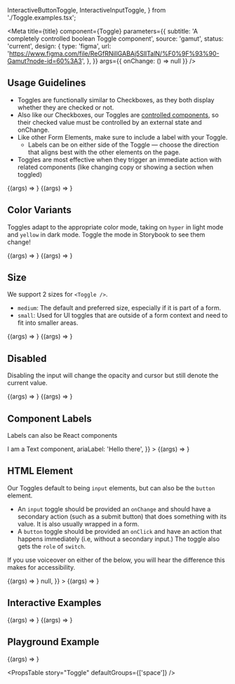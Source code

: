 
  InteractiveButtonToggle,
  InteractiveInputToggle,
} from './Toggle.examples.tsx';

<Meta
  title={title}
  component={Toggle}
  parameters={{
    subtitle: 'A completely controlled boolean Toggle component',
    source: 'gamut',
    status: 'current',
    design: {
      type: 'figma',
      url:
        'https://www.figma.com/file/ReGfRNillGABAj5SlITalN/%F0%9F%93%90-Gamut?node-id=60%3A3',
    },
  }}
  args={{ onChange: () => null }}
/>

## Usage Guidelines

- Toggles are functionally similar to Checkboxes, as they both display whether they are checked or not.
- Also like our Checkboxes, our Toggles are [controlled components](https://reactjs.org/docs/forms.html#controlled-components), so their checked value must be controlled by an external state and onChange.
- Like other Form Elements, make sure to include a label with your Toggle.
  - Labels can be on either side of the Toggle — choose the direction that aligns best with the other elements on the page.
- Toggles are most effective when they trigger an immediate action with related components (like changing copy or showing a section when toggled)

<Canvas>
  <Story
    name="right"
    args={{ label: 'My label is to the right', labelSide: 'right' }}
  >
    {(args) => <Toggle {...args} />}
  </Story>
  <Story
    name="left"
    args={{ label: 'My label is to the left', labelSide: 'left' }}
  >
    {(args) => <Toggle {...args} />}
  </Story>
</Canvas>

## Color Variants

Toggles adapt to the appropriate color mode, taking on `hyper` in light mode and `yellow` in dark mode. Toggle the mode in Storybook to see them change!

<Canvas>
  <Story name="checked" args={{ checked: true, label: 'I am checked' }}>
    {(args) => <Toggle {...args} />}
  </Story>
  <Story name="unchecked" args={{ label: 'I am not checked' }}>
    {(args) => <Toggle {...args} />}
  </Story>
</Canvas>

## Size

We support 2 sizes for `<Toggle />`.

- `medium`: The default and preferred size, especially if it is part of a form.
- `small`: Used for UI toggles that are outside of a form context and need to fit into smaller areas.

<Canvas>
  <Story name="medium" args={{ size: 'medium' }}>
    {(args) => <Toggle {...args} />}
  </Story>
  <Story name="small" args={{ size: 'small' }}>
    {(args) => <Toggle {...args} />}
  </Story>
</Canvas>

## Disabled

Disabling the input will change the opacity and cursor but still denote the current value.

<Canvas>
  <Story name="disabled" args={{ checked: false, disabled: true }}>
    {(args) => <Toggle {...args} />}
  </Story>
  <Story name="disabled-checked" args={{ checked: true, disabled: true }}>
    {(args) => <Toggle {...args} />}
  </Story>
</Canvas>

## Component Labels

Labels can also be React components

<Canvas>
  <Story
    name="Component Label"
    args={{
      checked: false,
      label: <Text>I am a Text component</Text>,
      ariaLabel: 'Hello there',
    }}
  >
    {(args) => <Toggle {...args} />}
  </Story>
</Canvas>

## HTML Element

Our Toggles default to being `input` elements, but can also be the `button` element.

- An `input` toggle should be provided an `onChange` and should have a secondary action (such as a submit button) that does something with its value. It is also usually wrapped in a form.
- A `button` toggle should be provided an `onClick` and have an action that happens immediately (i.e, without a secondary input.) The toggle also gets the `role` of `switch`.

If you use voiceover on either of the below, you will hear the difference this makes for accessibility.

<Canvas>
  <Story name="Input Toggle" args={{ label: 'input toggle' }}>
    {(args) => <Toggle {...args} />}
  </Story>
  <Story
    name="Button Toggle"
    args={{
      as: 'button',
      checked: true,
      label: 'button toggle',
      onChange: undefined,
      onClick: () => null,
    }}
  >
    {(args) => <Toggle {...args} />}
  </Story>
</Canvas>

## Interactive Examples

<Canvas>
  <Story
    name="Interactive Input Toggle"
    args={{ label: 'interactive example' }}
  >
    {(args) => <InteractiveInputToggle {...args} />}
  </Story>
  <Story
    name="Interactive Button Toggle"
    args={{ label: 'interactive button example' }}
  >
    {(args) => <InteractiveButtonToggle {...args} />}
  </Story>
</Canvas>

## Playground Example

<Canvas>
  <Story name="Toggle" args={{ label: 'example' }}>
    {(args) => <Toggle {...args} />}
  </Story>
</Canvas>

<PropsTable story="Toggle" defaultGroups={['space']} />
